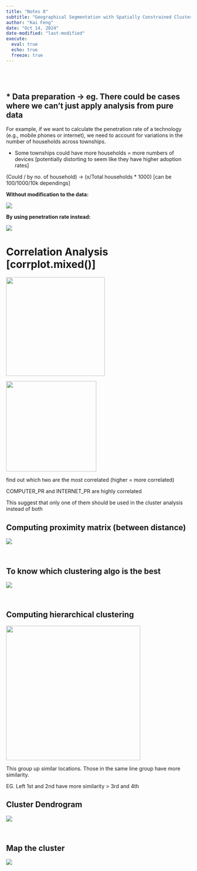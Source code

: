 ```yaml
---
title: "Notes 8"
subtitle: "Geographical Segmentation with Spatially Constrained Clustering Techniques"
author: "Kai Feng"
date: "Oct 14, 2024"
date-modified: "last-modified"
execute:
  eval: true
  echo: true
  freeze: true
---
```


<br/><br/>

## **\* Data preparation -\> eg. There could be cases where we can't just apply analysis from pure data**

For example, if we want to calculate the penetration rate of a technology (e.g., mobile phones or internet), we need to account for variations in the number of households across townships.

-   Some townships could have more households = more numbers of devices \[potentially distorting to seem like they have higher adoption rates\]

(Could / by no. of household) -\> (x/Total households \* 1000) \[can be 100/1000/10k dependings\]

**Without modification to the data:**

![](https://isss-608-ay2024-23t1.netlify.app/hands-on_ex/hands-on_ex07/Hands-on_Ex07_files/figure-html/unnamed-chunk-13-1.png)

**By using penetration rate instead:**

![](https://isss-608-ay2024-23t1.netlify.app/hands-on_ex/hands-on_ex07/Hands-on_Ex07_files/figure-html/unnamed-chunk-14-1.png)

# **Correlation Analysis \[corrplot.mixed()\]**

![](https://isss-608-ay2024-23t1.netlify.app/hands-on_ex/hands-on_ex07/Hands-on_Ex07_files/figure-html/unnamed-chunk-15-1.png){width="269"}

![](images/clipboard-1134371851.png){width="246"}

find out which two are the most correlated (higher = more correlated)

::: callout-note
COMPUTER_PR and INTERNET_PR are highly correlated

This suggest that only one of them should be used in the cluster analysis instead of both
:::

## **Computing proximity matrix (between distance)**

![](images/clipboard-712270199.png)

<br/>

## **To know which clustering** **algo is the best**

![](images/clipboard-3279547127.png)

<br/>

## **Computing** **hierarchical clustering**

![](images/clipboard-2425485641.png){width="366"}

::: callout-note
This group up similar locations. Those in the same line group have more similarity.

EG. Left 1st and 2nd have more similarity \> 3rd and 4th
:::

## **Cluster Dendrogram**

![](images/clipboard-2809133191.png)

<br/>

## **Map the cluster**

![](images/clipboard-3402096509.png)
